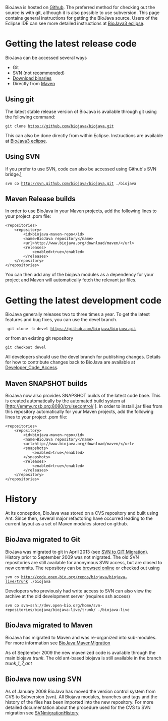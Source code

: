 BioJava is hosted on [https://github.com/biojava/biojava/ Github]. The preferred method for checking out the source is with git, although it is also possible to use subversion. This page contains general instructions for getting the BioJava source. Users of the Eclipse IDE can see more detailed instructions at [[BioJava3 eclipse]].

=Getting the latest release code=

BioJava can be accessed several ways
* Git
* SVN (not recommended)
* [[BioJava:Download|Download binaries]]
* Directly from [http://maven.apache.org/ Maven]

==Using git==

The latest stable release version of BioJava is available through git using the following command:

 git clone https://github.com/biojava/biojava.git

This can also be done directly from within Eclipse. Instructions are available at [[BioJava3 eclipse]].

==Using SVN==

If you prefer to use SVN, code can also be accessed using Github's SVN bridge.[https://github.com/blog/1178-collaborating-on-github-with-subversion] 

 svn co http://svn.github.com/biojava/biojava.git ./biojava

== Maven Release builds ==

In order to use BioJava in your Maven projects, add the following lines to your project .pom file:

<pre>
<repositories>
	<repository>
		<id>biojava-maven-repo</id>
		<name>BioJava repository</name>
		<url>http://www.biojava.org/download/maven/</url>
		<releases>
			<enabled>true</enabled>
		</releases>
	</repository>
</repositories>
</pre>

You can then add any of the biojava modules as a dependency for your project and Maven will automatically fetch the relevant jar files.

= Getting the latest development code =

BioJava generally releases two to three times a year. To get the latest features and bug fixes, you can use the devel branch.

  git clone -b devel https://github.com/biojava/biojava.git

or from an existing git repository

 git checkout devel

All developers should use the devel branch for publishing changes. Details for how to contribute changes back to BioJava are available at [[Developer_Code_Access]].

== Maven SNAPSHOT builds ==

BioJava now also provides SNAPSHOT builds of the latest code base. This is created automatically by the automated build system at [http://emmy.rcsb.org:8080/cruisecontrol/
].  In order to install .jar files from this repository automatically for your Maven projects, add the following lines to your project .pom file:

<pre>
<repositories>
	<repository>
		<id>biojava-maven-repo</id>
		<name>BioJava repository</name>
		<url>http://www.biojava.org/download/maven/</url>
		<snapshots>
			<enabled>true</enabled>
		</snapshots>
		<releases>
			<enabled>true</enabled>
		</releases>
	</repository>
</repositories>
</pre>


=History=

At its conception, BioJava was stored on a CVS repository and built using Ant. Since then, several major refactoring have occurred leading to the current layout as a set of Maven modules stored on github.

==BioJava migrated to Git==

BioJava was migrated to git in April 2013 (see [[SVN to GIT Migration]]). History prior to September 2009 was not migrated. The old SVN repositories are still available for anonymous SVN access, but are closed to new commits. The repository can be [http://code.open-bio.org/?root=biojava browsed online] or checked out using

 svn co http://code.open-bio.org/repos/biojava/biojava-live/trunk ./biojava

Developers who previously had write access to SVN can also view the archive at the old development server (requires ssh access)

 svn co svn+ssh://dev.open-bio.org/home/svn-repositories/biojava/biojava-live/trunk/ ./biojava-live

==BioJava migrated to Maven==

BioJava has migrated to Maven and was re-organized into sub-modules. For more information see [[BioJava:MavenMigration]]

As of September 2009 the new mavenized code is available through the main biojava ''trunk''. The old ant-based biojava is still available in the branch ''trunk_1_7_ant''

==BioJava now using SVN==

As of January 2008 BioJava has moved the version control system from 
CVS to Subversion (svn).  All Biojava modules, branches 
and tags and the history of the files has been imported into the new repository. For more detailed documentation about the procedure used for the CVS to SVN migration see
[[SVNmigrationHistory]]